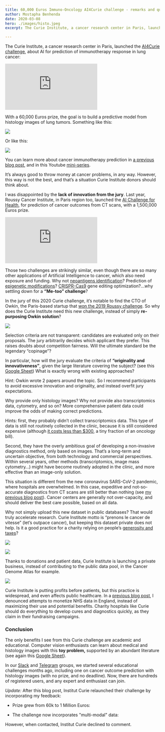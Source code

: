 ```yaml
---
title: 60,000 Euros Immuno-Oncology AI4Curie challenge - remarks and questions
author: Mostapha Benhenda
date: 2020-03-08
hero: ./images/histo.jpeg
excerpt: The Curie Institute, a cancer research center in Paris, launched the AI4Curie challenge, about AI for immunotherapy.

---
```


The Curie Institute, a cancer research center in Paris, launched the [AI4Curie challenge](https://curie.fr/landing/ai4curie), about AI for prediction of immunotherapy response in lung cancer:


  <iframe  style="margin:0 auto;" src="https://www.youtube.com/embed/qYi_13LaVe8" frameborder="0" allow="accelerometer; autoplay; encrypted-media; gyroscope; picture-in-picture" allowfullscreen></iframe>


With a 60,000 Euros prize, the goal is to build a predictive model from histology images of lung tumors. Something like this:

![](https://cdn-images-1.medium.com/max/800/1*muw4ma94XdOQQRr-hJnNNw.jpeg)

Or like this:

![](https://cdn-images-1.medium.com/max/800/1*MEffcL5uks6LqqHQGG810g.png)

You can learn more about cancer immunotherapy prediction in [a previous blog post](https://melwy.com/blog/how-to-better-predict-cancer-immunotherapy-results), and in this Youtube [mini-series](https://youtu.be/7ACNiebz0ko).

It’s always good to throw money at cancer problems, in any way. However, this way is not the best, and that’s a situation Curie Institute donors should think about.

I was disappointed by the **lack of innovation from the jury**. Last year, Roussy Cancer Institute, in Paris region too, launched the [AI Challenge for Health](https://www.aichallenge.parisregion.eu/health-challenge/), for prediction of cancer outcomes from CT scans, with a 1,500,000 Euros prize.

  <iframe  style="margin:0 auto;" src="https://www.youtube.com/embed/j1llXz6f_yQ" frameborder="0" allow="accelerometer; autoplay; encrypted-media; gyroscope; picture-in-picture" allowfullscreen></iframe>




Those two challenges are strikingly similar, even though there are so many other applications of Artificial Intelligence to cancer, which also need exposure and funding. Why not [neoantigens identification](https://github.com/openvax/mhcflurry)? Prediction of [epigenetic modifications](https://bmcgenomics.biomedcentral.com/articles/10.1186/s12864-019-5489-4)? [CRISPR-Cas9](http://www.deepcrispr.net/) gene editing optimization?…why settling down for a **“Me-too” challenge**?

In the jury of this 2020 Curie challenge, it’s notable to find the CTO of Owkin, the Paris-based startup that [won the 2019 Roussy challenge](https://www.iledefrance.fr/owkin-remporte-le-1er-challenge-ai-health). So why does the Curie Institute need this new challenge, instead of simply **re-purposing Owkin solution**?

![](https://cdn-images-1.medium.com/max/800/1*GdaPdbCM3n-cmw_AXkVgHg.png)

Selection criteria are not transparent: candidates are evaluated only on their proposals. The jury arbitrarily decides which applicant they prefer. This raises doubts about competition fairness. Will the ultimate standard be the legendary “copinage”?

In particular, how will the jury evaluate the criteria of **“originality and innovativeness”**, given the large literature covering the subject? (see this [Google Sheet](https://docs.google.com/spreadsheets/d/1ZbeA6E0lmGzl_pQ7MzblF3Z1zJ5CINGzsxnJy9w8H38/edit?usp=sharing)) What is exactly wrong with existing approaches?

Hint: Owkin wrote 2 papers around the topic. So I recommend participants to avoid excessive innovation and originality, and instead overfit jury expectations.

Why provide only histology images? Why not provide also transcriptomics data, cytometry, and so on? More comprehensive patient data could improve the odds of making correct predictions.

Hints: first, they probably didn’t collect transcriptomics data. This type of data is still not routinely collected in the clinic, because it is still considered expensive (although [it costs less than $300](http://www.longwoodgenomics.org/2017/08/25/the-cost-effective-of-tumor-rna-seq/), a tiny fraction of an oncology bill).

Second, they have the overly ambitious goal of developing a non-invasive diagnostics method, only based on images. That’s a long-term and uncertain objective, from both technology and commercial perspectives. Within several years, other methods (transcriptomics, image mass cytometry…) might have become routinely adopted in the clinic, and more effective than an image-only solution.

This situation is different from the new coronavirus SARS-CoV-2 pandemic, where hospitals are overwhelmed. In this case, expeditive and not-so-accurate diagnostics from CT scans are still better than nothing (see [my previous blog post](https://melwy.com/blog/coronavirus-how-can-ai-help)). Cancer centers are generally not over-capacity, and should deliver the best care possible, based on all data.

Why not simply upload this new dataset in public databases? That would truly accelerate research. Curie Institute motto is “prenons le cancer de vitesse” (let’s outpace cancer), but keeping this dataset private does not help. Is it a good practice for a charity relying on people’s [generosity and taxes](https://institut-curie.org/page/our-economic-model)?

![](https://cdn-images-1.medium.com/max/800/1*TwOf_K-w6it0eADRRp2Ssg.jpeg)

  

![](https://cdn-images-1.medium.com/max/800/1*0rc3t23XHeFKaArGo5sPOg.jpeg)

Thanks to donations and patient data, Curie Institute is launching a private business, instead of contributing to the public data pool, in the Cancer Genome Atlas for example.

![](https://cdn-images-1.medium.com/max/800/1*KNPEmRTtR431Ol-NqbBWeQ.png)

Curie Institute is putting profits before patients, but this practice is widespread, and even affects public healthcare. In a [previous blog post](https://melwy.com/blog/nhs-data-public-health-data-should-be-free-and-not-for-sale), I denounced attempts to monetize NHS data in England, instead of maximizing their use and potential benefits. Charity hospitals like Curie should do everything to develop cures and diagnostics quickly, as they claim in their fundraising campaigns.

### Conclusion

The only benefits I see from this Curie challenge are academic and educational. Computer vision enthusiasts can learn about medical and histology images with this **toy problem,** supported by an abundant literature (see again this [Google Sheet](https://docs.google.com/spreadsheets/d/1ZbeA6E0lmGzl_pQ7MzblF3Z1zJ5CINGzsxnJy9w8H38/edit?usp=sharing)).

In our [Slack](https://join.slack.com/t/dsformedicine/shared_invite/enQtODA1MDc1NDQ4ODIyLTMzNWFiY2YwYmQ4NDBkYTE5ZWQ0NDQ4YmNiMGE5MmMyYWU5MTkyNjgzMDFiNjdjNjRhYWUwNDJjZThjZmQzZDM) and [Telegram](https://t.me/joinchat/Go4mTxRr9Tbx53S_w-0-vQ) groups, we started several educational challenges months ago, including one on cancer outcome prediction with histology images (with no prize, and no deadline). Now, there are hundreds of registered users, and any expert and enthusiast can join.

*Update:* After this blog post, Institut Curie relaunched their challenge by incorporating my feedback: 

- Prize grew from 60k to 1 Million Euros:

- The challenge now incorporates "multi-modal" data:



However, when contacted, Institut Curie declined to comment.
